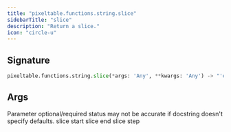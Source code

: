 ```yaml
---
title: "pixeltable.functions.string.slice"
sidebarTitle: "slice"
description: "Return a slice."
icon: "circle-u"
---
```

## Signature

```python
pixeltable.functions.string.slice(*args: 'Any', **kwargs: 'Any') -> "'exprs.FunctionCall'"
```

## Args

<Note>
Parameter optional/required status may not be accurate if docstring doesn't specify defaults.
</Note>

<ParamField path="start" type="string" required>
  slice start


</ParamField>

<ParamField path="stop" type="string" required>
  slice end


</ParamField>

<ParamField path="step" type="string" required>
  slice step


</ParamField>

